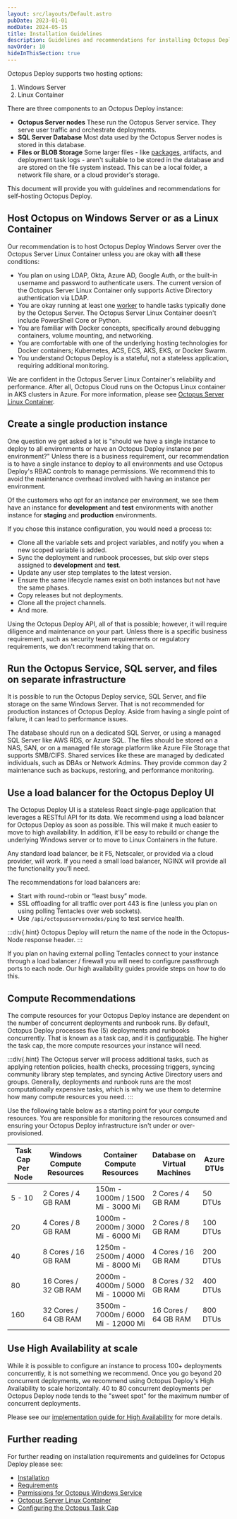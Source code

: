 ```yaml
---
layout: src/layouts/Default.astro
pubDate: 2023-01-01
modDate: 2024-05-15
title: Installation Guidelines
description: Guidelines and recommendations for installing Octopus Deploy on your infrastructure.
navOrder: 10
hideInThisSection: true
---
```


Octopus Deploy supports two hosting options:

1. Windows Server
1. Linux Container

There are three components to an Octopus Deploy instance:

- **Octopus Server nodes** These run the Octopus Server service. They serve user traffic and orchestrate deployments.
- **SQL Server Database** Most data used by the Octopus Server nodes is stored in this database.
- **Files or BLOB Storage** Some larger files - like [packages](/docs/packaging-applications/package-repositories), artifacts, and deployment task logs - aren't suitable to be stored in the database and are stored on the file system instead.  This can be a local folder, a network file share, or a cloud provider's storage.  

This document will provide you with guidelines and recommendations for self-hosting Octopus Deploy.

## Host Octopus on Windows Server or as a Linux Container

Our recommendation is to host Octopus Deploy Windows Server over the Octopus Server Linux Container unless you are okay with **all** these conditions:

- You plan on using LDAP, Okta, Azure AD, Google Auth, or the built-in username and password to authenticate users. The current version of the Octopus Server Linux Container only supports Active Directory authentication via LDAP.
- You are okay running at least one [worker](/docs/infrastructure/workers) to handle tasks typically done by the Octopus Server. The Octopus Server Linux Container doesn't include PowerShell Core or Python.
- You are familiar with Docker concepts, specifically around debugging containers, volume mounting, and networking.
- You are comfortable with one of the underlying hosting technologies for Docker containers; Kubernetes, ACS, ECS, AKS, EKS, or Docker Swarm.
- You understand Octopus Deploy is a stateful, not a stateless application, requiring additional monitoring. 

<OctopusInstanceMixedOSWarning />

We are confident in the Octopus Server Linux Container's reliability and performance. After all, Octopus Cloud runs on the Octopus Linux container in AKS clusters in Azure. For more information, please see [Octopus Server Linux Container](/docs/installation/octopus-server-linux-container).

## Create a single production instance

One question we get asked a lot is "should we have a single instance to deploy to all environments or have an Octopus Deploy instance per environment?"  Unless there is a business requirement, our recommendation is to have a single instance to deploy to all environments and use Octopus Deploy's RBAC controls to manage permissions. We recommend this to avoid the maintenance overhead involved with having an instance per environment. 

Of the customers who opt for an instance per environment, we see them have an instance for **development** and **test** environments with another instance for **staging** and **production** environments. 

If you chose this instance configuration, you would need a process to:
- Clone all the variable sets and project variables, and notify you when a new scoped variable is added.
- Sync the deployment and runbook processes, but skip over steps assigned to **development** and **test**.
- Update any user step templates to the latest version.
- Ensure the same lifecycle names exist on both instances but not have the same phases.
- Copy releases but not deployments.
- Clone all the project channels.
- And more.

Using the Octopus Deploy API, all of that is possible; however, it will require diligence and maintenance on your part. Unless there is a specific business requirement, such as security team requirements or regulatory requirements, we don't recommend taking that on.

## Run the Octopus Service, SQL server, and files on separate infrastructure

It is possible to run the Octopus Deploy service, SQL Server, and file storage on the same Windows Server. That is not recommended for production instances of Octopus Deploy. Aside from having a single point of failure, it can lead to performance issues. 

The database should run on a dedicated SQL Server, or using a managed SQL Server like AWS RDS, or Azure SQL. The files should be stored on a NAS, SAN, or on a managed file storage platform like Azure File Storage that supports SMB/CIFS. Shared services like these are managed by dedicated individuals, such as DBAs or Network Admins. They provide common day 2 maintenance such as backups, restoring, and performance monitoring.

## Use a load balancer for the Octopus Deploy UI

The Octopus Deploy UI is a stateless React single-page application that leverages a RESTful API for its data. We recommend using a load balancer for Octopus Deploy as soon as possible. This will make it much easier to move to high availability. In addition, it'll be easy to rebuild or change the underlying Windows server or to move to Linux Containers in the future. 

Any standard load balancer, be it F5, Netscaler, or provided via a cloud provider, will work. If you need a small load balancer, NGINX will provide all the functionality you’ll need.

The recommendations for load balancers are:

- Start with round-robin or “least busy” mode.
- SSL offloading for all traffic over port 443 is fine (unless you plan on using polling Tentacles over web sockets).
- Use `/api/octopusservernodes/ping` to test service health.

:::div{.hint}
Octopus Deploy will return the name of the node in the Octopus-Node response header.
:::

If you plan on having external polling Tentacles connect to your instance through a load balancer / firewall you will need to configure passthrough ports to each node. Our high availability guides provide steps on how to do this.

## Compute Recommendations

The compute resources for your Octopus Deploy instance are dependent on the number of concurrent deployments and runbook runs. By default, Octopus Deploy processes five (5) deployments and runbooks concurrently. That is known as a task cap, and it is [configurable](/docs/support/increase-the-octopus-server-task-cap). The higher the task cap, the more compute resources your instance will need.

:::div{.hint}
The Octopus server will process additional tasks, such as applying retention policies, health checks, processing triggers, syncing community library step templates, and syncing Active Directory users and groups. Generally, deployments and runbook runs are the most computationally expensive tasks, which is why we use them to determine how many compute resources you need.
:::

Use the following table below as a starting point for your compute resources. You are responsible for monitoring the resources consumed and ensuring your Octopus Deploy infrastructure isn't under or over-provisioned.

| Task Cap Per Node | Windows Compute Resources | Container Compute Resources        | Database on Virtual Machines | Azure DTUs   | 
| ----------------- | ------------------------- | ---------------------------------- | ---------------------------- | ------------ |
| 5 - 10            | 2 Cores / 4 GB RAM        | 150m - 1000m / 1500 Mi - 3000 Mi   | 2 Cores / 4 GB RAM           | 50 DTUs      |
| 20                | 4 Cores / 8 GB RAM        | 1000m - 2000m / 3000 Mi - 6000 Mi  | 2 Cores / 8 GB RAM           | 100 DTUs     |
| 40                | 8 Cores / 16 GB RAM       | 1250m - 2500m / 4000 Mi - 8000 Mi  | 4 Cores / 16 GB RAM          | 200 DTUs     |
| 80                | 16 Cores / 32 GB RAM      | 2000m - 4000m / 5000 Mi - 10000 Mi | 8 Cores / 32 GB RAM          | 400 DTUs     |
| 160               | 32 Cores / 64 GB RAM      | 3500m - 7000m / 6000 Mi - 12000 Mi | 16 Cores / 64 GB RAM         | 800 DTUs     |

## Use High Availability at scale

While it is possible to configure an instance to process 100+ deployments concurrently, it is not something we recommend. Once you go beyond 20 concurrent deployments, we recommend using Octopus Deploy's High Availability to scale horizontally. 40 to 80 concurrent deployments per Octopus Deploy node tends to the "sweet spot" for the maximum number of concurrent deployments. 

Please see our [implementation guide for High Availability](/docs/best-practices/self-hosted-octopus/high-availability) for more details.

## Further reading

For further reading on installation requirements and guidelines for Octopus Deploy please see:

- [Installation](/docs/installation)
- [Requirements](/docs/installation/requirements)
- [Permissions for Octopus Windows Service](/docs/installation/permissions-for-the-octopus-windows-service)
- [Octopus Server Linux Container](/docs/installation/octopus-server-linux-container)
- [Configuring the Octopus Task Cap](/docs/support/increase-the-octopus-server-task-cap)
